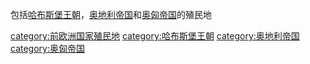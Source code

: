 包括[[哈布斯堡王朝|哈布斯堡王朝]]，[[奥地利帝国|奥地利帝国]]和[[奥匈帝国|奥匈帝国]]的殖民地

[[category:前欧洲国家殖民地|category:前欧洲国家殖民地]]
[[category:哈布斯堡王朝|category:哈布斯堡王朝]]
[[category:奥地利帝国|category:奥地利帝国]]
[[category:奥匈帝国|category:奥匈帝国]]